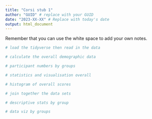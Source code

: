 ```yaml
---
title: "Corsi stub 1"
author: "GUID" # replace with your GUID
date: "2023-XX-XX" # Replace with today's date
output: html_document
---
```


Remember that you can use the white space to add your own notes.

```r
# load the tidyverse then read in the data


```


```r
# calculate the overall demographic data


```


```r
# participant numbers by groups


```



```r
# statistics and visualisation overall


```



```r
# histogram of overall scores


```



```r
# join together the data sets


```



```r
# descriptive stats by group


```



```r
# data viz by groups


```

